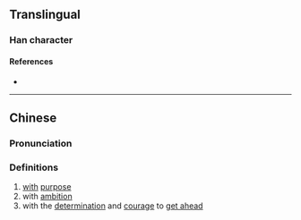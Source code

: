 {{character info/new}}
{{character info|0x2F824}}
==Translingual==

===Han character===
{{Han char|rn=19|rad=力|as=04|sn=6|four=|canj=ONKS|ids=⿰气力}}

====References====
* {{Han ref|kx=0146.200|hdz=10367.070|uh=3515|ud=13589}}

----

==Chinese==
{{zh-forms}}

===Pronunciation===
{{zh-pron
|m=jí,yì
|m-s=
|dg=
|c=gaat1,kaau1
|c-t=
|g=
|h=pfs=
|j=
|mb=
|md=
|mn=
|mn-t=
|w=
|x=
|mc=y
|oc=y
|cat=adv
}}

===Definitions===
{{zh-hanzi}}

# [[with]] [[purpose]]
# with [[ambition]]
# with the [[determination]] and [[courage]] to [[get ahead]]

{{zh-attn-split}}